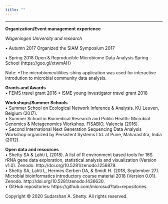 ```yaml
---
title: ""
---
```

  

-------------------
  
**Organization/Event management experience**  

*Wageningen University and research*  	

•	Autumn 2017	Organized the SIAM Symposium 2017  

•	Spring 2018	Open & Reproducible Microbiome Data Analysis Spring School (https://goo.gl/xtwmAH)   

Note: *The microbiomeutilities-shiny application was used for interactive introdution to microbial community data analysis.  

  
**Grants and Awards**  
• FEMS travel grant 2016
• ISME young investigator travel grant 2018  

**Workshops/Summer Schools**  
•	Summer School on Ecological Network Inference & Analysis. KU Leuven, Belgium (2017).  
•	Summer School in Biomedical Research and Public Health: Microbial Genomics & Metagenomics Workshop. FISABIO, Valencia (2016).  
•	Second International Next Generation Sequencing Data Analysis Workshop organized by Persistent Systems Ltd. at Pune, Maharashtra, India (2012).  

**Open data and resources**   
•	Shetty SA & Lahti L (2018). A list of R environment based tools for 16S rRNA gene data exploration, statistical analysis and visualization (Version v1.0). Zenodo. http://doi.org/10.5281/zenodo.1256879.  
•	Shetty SA, Lahti L, Hermes Gerben DA, & Smidt H. (2018, September 27). Microbial bioinformatics introductory course material 2018 (Version 0.01). Zenodo. http://doi.org/10.5281/zenodo.1436630.  
•	GitHub repositories: https://github.com/microsud?tab=repositories.     




<p>Copyright &copy; 2020 Sudarshan A. Shetty. All rights reserved.</p>

